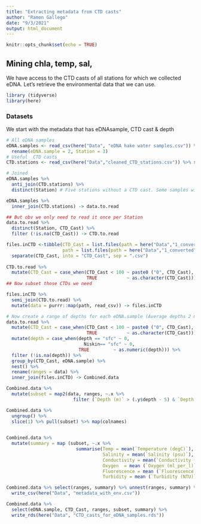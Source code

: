 ```yaml
---
title: "Extracting metadata from CTD casts"
author: "Ramon Gallego"
date: "9/3/2021"
output: html_document
---
```


```r
knitr::opts_chunk$set(echo = TRUE)
```

## Mining chla, temp, sal, 

We have access to the CTD casts of all stations for which we collected eDNA. Let's retrieve the environmental data that we can use.

```r
library (tidyverse)
library(here)

```

### Datasets

We start with the metadata that has eDNAsample, CTD cast & depth

```r
# All eDNA samples
eDNA.samples <- read_csv(here("Data", "eDNA hake water samples.csv")) %>% select((1:6)) %>% 
  rename(eDNA.sample = 2, Station = 3)
# Useful  CTD casts
CTD.stations <- read_csv(here("Data","cleaned_CTD_stations.csv")) %>% select(Station, lat, lon, CTD_Cast)

# Joined
eDNA.samples %>% 
  anti_join(CTD.stations) %>% 
  distinct(Station) # Five stations without a CTD cast. Some samples without station linked to them

eDNA.samples %>% 
  inner_join(CTD.stations) -> data.to.read

## But obv we only need to read it once per Station
data.to.read %>% 
  distinct(Station, CTD_Cast) %>% 
  filter (!is.na(CTD_Cast)) -> CTD.to.read

files.inCTD <-tibble(CTD_Cast = list.files(path = here("Data","1_converted"), pattern = "*.csv"),
                     path = list.files(path = here("Data","1_converted"), pattern = "*.csv", full.names = T)) %>% 
  separate(CTD_Cast, into = "CTD_Cast", sep = ".csv")
 
CTD.to.read %>% 
  mutate(CTD_Cast = case_when(CTD_Cast < 100 ~ paste0 ("0", CTD_Cast),
                              TRUE           ~ as.character(CTD_Cast))) -> CTD.to.read
## Now subset those CTDs we need

files.inCTD %>% 
  semi_join(CTD.to.read) %>% 
  mutate(data = purrr::map(path, read_csv)) -> files.inCTD

# Now create a range of depths for each eDNA.sample (Average depths 2 m above and below)
data.to.read %>% 
  mutate(CTD_Cast = case_when(CTD_Cast < 100 ~ paste0 ("0", CTD_Cast),
                              TRUE           ~ as.character(CTD_Cast))) %>% 
  mutate(depth = case_when(depth == "sfc" ~ 0,
                             Niskin== "sfc" ~ 0,
                           TRUE         ~ as.numeric(depth))) %>% 
  filter (!is.na(depth)) %>% 
  group_by(CTD_Cast, eDNA.sample) %>% 
  nest() %>% 
  rename(ranges = data) %>% 
  inner_join(files.inCTD) -> Combined.data

Combined.data %>% 
  mutate(subset = map2(data, ranges, ~.x %>% 
                         filter (`Depth (m)` > (.y$depth - 5) & `Depth (m)` < (.y$depth + 2)))) -> Combined.data
```


```r
Combined.data %>% 
  ungroup() %>% 
  slice(1) %>% pull(subset) %>% map(colnames)
  

Combined.data %>% 
  mutate(summary = map (subset, ~.x %>% 
                          summarise(Temp = mean(`Temperature (degC)`),
                                    Salinity = mean(`Salinity (psu)`),
                                    Conductivity = mean(`Conductivity (S_per_m)`),
                                    Oxygen  = mean (`Oxygen (ml_per_l)`),
                                    Fluorescence = mean (`Fluorescence (ug_per_l)`),
                                    Turbidity = mean (`Turbidity (NTU)`, na.rm = T)))) -> Combined.data

```
```r

Combined.data %>% select(ranges, summary) %>% unnest(ranges, summary) %>% 
  write_csv(here("Data", "metadata_with_env.csv"))

Combined.data %>% 
  select(eDNA.sample, CTD_Cast, ranges, subset, summary) %>% 
  write_rds(here("Data", "CTD_casts_for_eDNA_samples.rds"))
```

